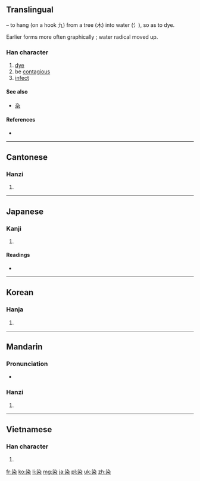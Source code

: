 ==Translingual==
{{Han compound|水|alt1=氵|t1=water|九|t2=hook|木|t3=tree|ls=ic}} – to hang (on a hook 九) from a tree (木) into water (氵), so as to dye.

Earlier forms more often graphically {{Han compound|氵|杂}}; water radical moved up.

===Han character===
{{Han char|rn=75|rad=木|as=05|sn=9|four=3490<sub>4</sub>|canj=水弓木 (END)|ids=⿱[[氿]][[木]]}}

# [[dye]]
# be [[contagious]]
# [[infect]]

====See also====
* [[杂]]

====References====
* {{Han ref|kx=0519.040|dkj=14621|dj=0907.030|hdz=21188.070|uh=67D3|ud=26579|bh=AC56|bd=44118}}

----

==Cantonese==

===Hanzi===
{{yue-hanzi|jyut=|y=yim5}}

# {{defn|lang=yue|sort=木05}}

----

==Japanese==

===Kanji===
{{ja-kanji|grade=6|rs=木05}}

# {{defn|lang=ja|sort=木05}}

====Readings====
* {{ja-readings|on=[[せん]] (sen)|kun=[[そめる]] (someru), [[しみる]] (shimiru), [[そまる]] (somaru)}}

----

==Korean==

===Hanja===
{{ko-hanja|hangeul=[[염]]|eumhun=|rv=yeom|mr=yŏm|y=yem}}

# {{defn|lang=ko|sort=木05}}

----

==Mandarin==

===Pronunciation===
* {{audio|Zh-ran.ogg|Audio}}

===Hanzi===
{{cmn-hanzi|pin=[[rǎn]] ([[ran3]])|wg=jan<sup>3</sup>}}

# {{defn|lang=cmn|sort=木05}}

----

==Vietnamese==

===Han character===
{{vi-hantu|[[nhiễm]], [[nhuộm]], [[nhẹm]], [[nhuốm]], [[ruộm]], [[vẩn]]|rs=木05}}

# {{defn|lang=vi|sort=木05}}

[[fr:染]]
[[ko:染]]
[[li:染]]
[[mg:染]]
[[ja:染]]
[[pl:染]]
[[uk:染]]
[[zh:染]]